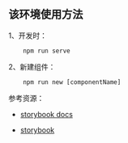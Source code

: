 
<Meta title="首页" />



## 该环境使用方法

1、开发时： 

```shelljs
    npm run serve
```

2、新建组件：

```shelljs
    npm run new [componentName]
```


参考资源：
- [storybook docs](https://github.com/storybookjs/storybook/blob/next/addons/docs/docs/docspage.md)

- [storybook](https://storybook.js.org/docs/basics/writing-stories/)
